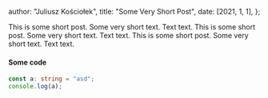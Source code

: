   author: "Juliusz Kościołek",
  title: "Some Very Short Post",
  date: [2021, 1, 1],
};

This is some short post. Some very short text. Text text. This is some short post. Some very short text. Text text. This is some short post. Some very short text. Text text.

#### Some code

```ts filename=test.ts
const a: string = "asd";
console.log(a);
```

